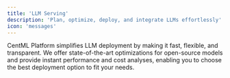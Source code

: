 ```yaml
---
title: 'LLM Serving'
description: 'Plan, optimize, deploy, and integrate LLMs effortlessly'
icon: 'messages'
---
```


CentML Platform simplifies LLM deployment by making it fast, flexible, and transparent. We offer state-of-the-art optimizations for open-source models and provide instant performance and cost analyses, enabling you to choose the best deployment option to fit your needs.



